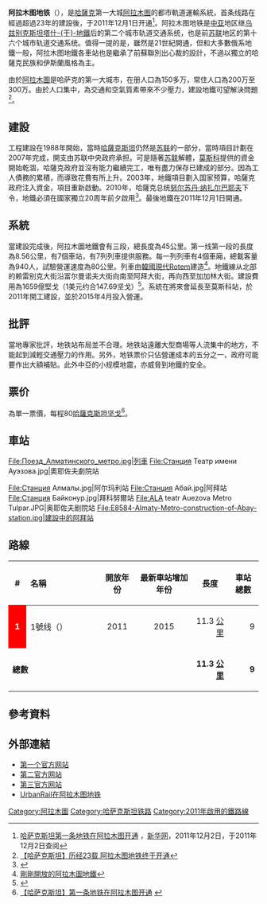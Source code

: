 {{NoteTA 
|G1=Country
|G2=Transport 
|G3=Railway
|1=zh:質素;zh-hans:質素;zh-hk:質素;zh-tw:品質;
}}
{{Infobox rail system-route
|rail_name=阿拉木图地铁
|name_bgcolor=
|banner_color=red
|sec_banner_color=
|third_banner_color=
|image =Поезд Алматинского метро.jpg
|image_width=300px
|image_alt=
|caption=
|logo_bgcolor=
|logo_note=
|system_map= [[File:Almaty-metro-map-ru.svg|200px]]
|mapimage_width=300px
|map_bgcolor=
|code_name=
|locale={{KAZ}}[[阿拉木图|阿拉木图]]
|service_type= [[城市轨道交通系统|城市轨道交通系统]]
|begin_operation=2011年12月1日
|end_operation=
|operation_note=
|system_length=11.3千米
|length_in_operation=
|total_length=
|line_title=
|lines=1
|stations=9
|route_title=
|main_route=
|secondary_route=
|branch_route=
|standard=
|main_stations=
|ridership=预计每日3万人次
|fleet_size=4节编组
|max_speed=
|track_gauge=
|min_radius=
|max_grade=
|block_signal=
|engine=
|depot=
|operator=
|franchise=
|hq=
|key_person=
|website=
}}

'''阿拉木图地铁'''（{{lang-kk|Алматы метрополитені}}），是[[哈薩克|哈薩克]]第一大城[[阿拉木图|阿拉木图]]的都市軌道運輸系統，首条线路在經過超過23年的建設後，于2011年12月1日开通<ref>[http://news.xinhuanet.com/fortune/2011-12/02/c_111210895.htm 哈萨克斯坦第一条地铁在阿拉木图开通] {{webarchive|url=https://web.archive.org/web/20150402171653/http://news.xinhuanet.com/fortune/2011-12/02/c_111210895.htm |date=2015-04-02 }}，[[新华网|新华网]]，2011年12月2日，于2011年12月2日查阅</ref>。阿拉木图地铁是[[中亚|中亚]]地区继[[乌兹别克斯坦|乌兹别克斯坦]][[塔什干地鐵|塔什-{干}-地鐵]]后的第二个城市轨道交通系统，也是前[[苏联|苏联]]地区的第十六个城市轨道交通系统。值得一提的是，雖然是21世紀開通，但和大多數俄系地鐵一般，阿拉木图地鐵各車站也是繼承了前蘇聯別出心裁的設計，不過以獨立的哈薩克民族和伊斯蘭風格為主。

由於[[阿拉木圖|阿拉木圖]]是哈萨克的第一大城市，在册人口為150多万，常住人口為200万至300万。由於人口集中，為交通和空氣質素帶來不少壓力，建設地鐵可望解決問題<ref>[http://www.52bus.com/news/track/world/2011/1212/14857.html 【哈萨克斯坦】历经23载,阿拉木图地铁终于开通]{{dead link|date=2018年5月 |bot=InternetArchiveBot |fix-attempted=yes }}</ref>。

== 建設 ==
工程建設在1988年開始，當時[[哈薩克斯坦|哈薩克斯坦]]仍然是[[苏联|苏联]]的一部分，當時項目計劃在2007年完成，開支由苏联中央政府承担。可是隨著[[苏联|苏联]]解體，[[莫斯科|莫斯科]]提供的資金開始乾涸，哈薩克政府並沒有能力繼續完工，唯有盡力保存已建成的部分。因為工人債務的累積，而導致花費有所上升。2003年，地鐵項目劃入国家预算，哈薩克政府注入資金，項目重新啟動。2010年，哈薩克总统[[努尔苏丹·纳扎尔巴耶夫|努尔苏丹·纳扎尔巴耶夫]]下令，地鐵必須在國家獨立20周年前夕啟用<ref>{{Cite web |url=http://world.people.com.cn/GB/13040899.html |title=阿拉木图圆了地铁梦（第一现场） |accessdate=2012-02-15 |archive-date=2012-05-13 |archive-url=https://web.archive.org/web/20120513211207/http://world.people.com.cn/GB/13040899.html |dead-url=no }}</ref>。最後地鐵在2011年12月1日開通。

== 系統 ==
當建設完成後，阿拉木圖地鐵會有三段，總長度為45公里。第一线第一段的長度為8.56公里，有7個車站，有7列列車提供服務。每一列列車有4個車廂，總載客量為940人，試驗營運速度為80公里。列車由[[韓國|韓國]][[現代Rotem|現代Rotem]]建造<ref>[http://eltonzeng.blog.hexun.com.tw/72369702_d.html 剛剛開放的阿拉木圖地鐵]{{Dead link|date=2019年11月 |bot=InternetArchiveBot |fix-attempted=yes }}</ref>。地鐵線从北部的赖雷别克大街沿富尔曼诺夫大街向南至阿拜大街，再向西至加加林大街。建設費用為1659億堅戈（1美元约合147.69坚戈）<ref>{{Cite web |url=http://world.people.com.cn/GB/57507/16468703.html |title=哈萨克斯坦阿拉木图地铁正式通车 |accessdate=2012-02-15 |archive-date=2016-03-04 |archive-url=https://web.archive.org/web/20160304092350/http://world.people.com.cn/GB/57507/16468703.html |dead-url=no }}</ref>。系統在將來會延長至莫斯科站，於2011年開工建設，並於2015年4月投入營運。

== 批評 ==
當地專家批評，地铁站布局並不合理。地铁站遠離大型商場等人流集中的地方，不能起到減輕交通壓力的作用。另外，地铁票价只佔營運成本的五分之一，政府可能要作出大額補貼。此外中亞的小规模地震，亦威脅到地鐵的安全。

== 票价 ==
為單一票價，每程80[[哈薩克斯坦坚戈|哈薩克斯坦坚戈]]<ref>[http://www.52bus.com/news/track/world/2011/1205/14734.html 【哈萨克斯坦】第一条地铁在阿拉木图开通] {{webarchive|url=https://web.archive.org/web/20140714182115/http://www.52bus.com/news/track/world/2011/1205/14734.html |date=2014-07-14 }}</ref>。

== 車站 ==
<gallery>
File:Поезд_Алматинского_метро.jpg|列車
File:Станция Театр имени Ауэзова.jpg|奧耶佐夫劇院站

File:Станция Алмалы.jpg|阿尔玛利站
File:Станция Абай.jpg|阿拜站
File:Станция Байконур.jpg|拜科努爾站
File:ALA teatr Auezova Metro Tulpar.JPG|奥耶佐夫剧院站
File:E8584-Almaty-Metro-construction-of-Abay-station.jpg|建設中的阿拜站
</gallery>

== 路線 ==

{| class="wikitable"   
|-  
! style="width:2em; text-align:center;" | #
! style="width:15em; text-align:left;" | 名稱
! style="width:5em; text-align:center;" | 開放年份
! style="width:10em; text-align:center;" | 最新車站增加年份
! style="width:5em; text-align:center;" | 長度
! style="width:5em; text-align:center;" | 車站總數   
|-
| style="background: red; color: white; text-align: center;" | '''1''' 
| style="text-align: left;" |1號线（{{lang|ru|Первая линия}}） 
| style="text-align: center;" | 2011
| style="text-align: center;" | 2015
| style="text-align: right;" | 11.3 [[公里|公里]]
| style="text-align: right;" | 9  
|-  
| colspan="4" style="text-align: left;" | '''總數'''
| style="text-align: right;" | '''11.3 [[公里|公里]]'''
| style="text-align: right;" | '''9'''
|}

== 參考資料 ==
<references />

== 外部連結 ==
{{commonscat|Almaty Metro}}
* [http://www.almaty-metro.narod.ru/index.html 第一个官方网站] {{Wayback|url=http://www.almaty-metro.narod.ru/index.html |date=20110615074219 }}
* [http://www.almatymetro.kz/ 第二官方网站] {{Wayback|url=http://www.almatymetro.kz/ |date=20190729141528 }}
* [http://www.metroalmaty.kz/ 第三官方网站] {{Wayback|url=http://www.metroalmaty.kz/ |date=20101218013610 }}
* [https://web.archive.org/web/20071216060026/http://urbanrail.net/as/alma/almaty.htm UrbanRail在阿拉木图地铁]

{{前蘇聯地區的捷運系統}}
{{亞洲城市軌道交通系統}}

[[Category:阿拉木圖|Category:阿拉木圖]] 
[[Category:哈萨克斯坦铁路|Category:哈萨克斯坦铁路]]
[[Category:2011年啟用的鐵路線|Category:2011年啟用的鐵路線]]